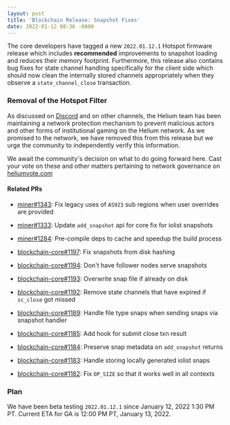 ```yaml
---
layout: post
title: 'Blockchain Release: Snapshot Fixes'
date: 2022-01-12 08:36 -0800
---
```


The core developers have tagged a new `2022.01.12.1` Hotspot firmware release which includes
**recommended** improvements to snapshot loading and reduces their memory footprint. Furthermore,
this release also contains bug fixes for state channel handling specifically for the client side
which should now clean the internally stored channels appropriately when they observe a
`state_channel_close` transaction.

### Removal of the Hotspot Filter

As discussed on
[Discord](https://discord.com/channels/404106811252408320/730418759298318346/930675333345206352) and
on other channels, the Helium team has been maintaining a network protection mechanism to prevent
malicious actors and other forms of institutional gaming on the Helium network. As we promised to
the network, we have removed this from this release but we urge the community to independently
verify this information.

We await the community's decision on what to do going forward here. Cast your vote on these and
other matters pertaining to network governance on [heliumvote.com](https://heliumvote.com)

#### Related PRs

- [miner#1343](https://github.com/helium/miner/pull/1343): Fix legacy uses of `AS923` sub regions
  when user overrides are provided
- [miner#1333](https://github.com/helium/miner/pull/1333): Update `add_snapshot` api for core fix
  for iolist snapshots
- [miner#1284](https://github.com/helium/miner/pull/1284): Pre-compile deps to cache and speedup the
  build process

- [blockchain-core#1197](https://github.com/helium/blockchain-core/pull/1197): Fix snapshots from
  disk hashing
- [blockchain-core#1194](https://github.com/helium/blockchain-core/pull/1194): Don't have follower
  nodes serve snapshots
- [blockchain-core#1193](https://github.com/helium/blockchain-core/pull/1193): Overwrite snap file
  if already on disk
- [blockchain-core#1192](https://github.com/helium/blockchain-core/pull/1192): Remove state channels
  that have expired if `sc_close` got missed
- [blockchain-core#1189](https://github.com/helium/blockchain-core/pull/1189): Handle file type
  snaps when sending snaps via snapshot handler
- [blockchain-core#1185](https://github.com/helium/blockchain-core/pull/1185): Add hook for submit
  close txn result
- [blockchain-core#1184](https://github.com/helium/blockchain-core/pull/1184): Preserve snap
  metadata on `add_snapshot` returns
- [blockchain-core#1183](https://github.com/helium/blockchain-core/pull/1183): Handle storing
  locally generated iolist snaps
- [blockchain-core#1182](https://github.com/helium/blockchain-core/pull/1182): Fix `OP_SIZE` so that
  it works well in all contexts

### Plan

We have been beta testing `2022.01.12.1` since January 12, 2022 1:30 PM PT. Current ETA for GA is
12:00 PM PT, January 13, 2022.
